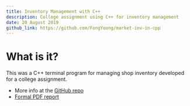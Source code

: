 ---
title: Inventory Management with C++
description: College assignment using C++ for inventory management
date: 20 August 2019
github_link: https://github.com/FongYoong/market-inv-in-cpp
---

# What is it?
This was a C++ terminal program for managing shop inventory developed for a college assignment.
* More info at the [GitHub repo](https://github.com/FongYoong/market-inv-in-cpp)
* [Formal PDF report](https://github.com/FongYoong/market-inv-in-cpp/blob/master/FOP_Report.pdf)